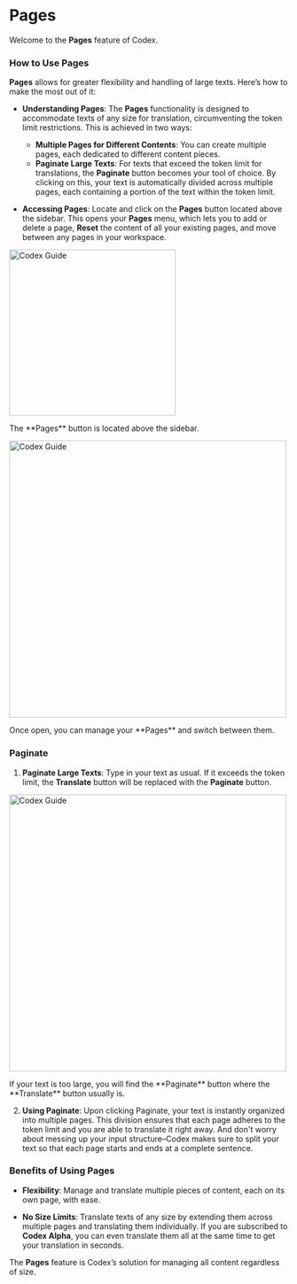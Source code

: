 # Pages

Welcome to the **Pages** feature of Codex.

### How to Use Pages

**Pages** allows for greater flexibility and handling of large texts. Here’s how to make the most out of it:

- **Understanding Pages**: The **Pages** functionality is designed to accommodate texts of any size for translation, circumventing the token limit restrictions. This is achieved in two ways:

    - **Multiple Pages for Different Contents**: You can create multiple pages, each dedicated to different content pieces.
    - **Paginate Large Texts**: For texts that exceed the token limit for translations, the **Paginate** button becomes your tool of choice. By clicking on this, your text is automatically divided across multiple pages, each containing a portion of the text within the token limit.

- **Accessing Pages**: Locate and click on the **Pages** button located above the sidebar. This opens your **Pages** menu, which lets you to add or delete a page, **Reset** the content of all your existing pages, and move between any pages in your workspace.

<div style={{ display: 'flex', flexDirection: 'column', alignItems: 'center', textAlign: 'center', marginTop: '30px' }}>
    <img src="../pages.png" alt="Codex Guide" width="300" style={{ borderRadius: '10px', marginBottom: '20px' }}/>
    <p style={{ fontStyle: 'italic' }}>The **Pages** button is located above the sidebar.</p>
</div>

<div style={{ display: 'flex', flexDirection: 'column', alignItems: 'center', textAlign: 'center', marginTop: '30px' }}>
    <img src="../pages-open.png" alt="Codex Guide" width="500" style={{ borderRadius: '10px', marginBottom: '20px' }}/>
    <p style={{ fontStyle: 'italic' }}>Once open, you can manage your **Pages** and switch between them.</p>
</div>

### Paginate

1. **Paginate Large Texts**: Type in your text as usual. If it exceeds the token limit, the **Translate** button will be replaced with the **Paginate** button.

<div style={{ display: 'flex', flexDirection: 'column', alignItems: 'center', textAlign: 'center', marginTop: '30px' }}>
    <img src="../paginate.png" alt="Codex Guide" width="500" style={{ borderRadius: '10px', marginBottom: '20px' }}/>
    <p style={{ fontStyle: 'italic' }}>If your text is too large, you will find the **Paginate** button where the **Translate** button usually is.</p>
</div>

2. **Using Paginate**: Upon clicking Paginate, your text is instantly organized into multiple pages. This division ensures that each page adheres to the token limit and you are able to translate it right away. And don't worry about messing up your input structure–Codex makes sure to split your text so that each page starts and ends at a complete sentence. 

### Benefits of Using Pages

- **Flexibility**: Manage and translate multiple pieces of content, each on its own page, with ease.

- **No Size Limits**: Translate texts of any size by extending them across multiple pages and translating them individually. If you are subscribed to **Codex Alpha**, you can even translate them all at the same time to get your translation in seconds.

The **Pages** feature is Codex’s solution for managing all content regardless of size.